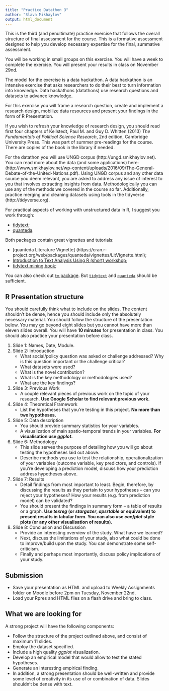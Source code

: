 ```yaml
---
title: "Practice Datathon 3"
author: "Slava Mikhaylov"
output: html_document
---
```


This is the third (and penultimate) practice exercise that follows the overall structure of final assessment for the course. This is a formative assessment designed to help you develop necessary expertise for the final, summative assessment.

You will be working in small groups on this exercise. You will have a week to complete the exercise. You will present your results in class on November 29nd.

The model for the exercise is a data hackathon.  A data hackathon is an intensive exercise that asks researchers to do their best to turn information into knowledge. Data hackathons (datathons) use research questions and datasets to advance knowledge.

For this exercise you will frame a research question, create and implement a research design, mobilize data resources and present your findings in the form of R Presentation. 

If you wish to refresh your knowledge of research design, you should read first four chapters of Kellstedt, Paul M. and Guy D. Whitten (2013) _The Fundamentals of Political Science Research_, 2nd edition, Cambridge University Press. This was part of summer pre-readings for the course. There are copies of the book in the library if needed. 

For the datathon you will use UNGD corpus (http://ungd.smikhaylov.net). You can read more about the data (and some applications) here: (http://www.smikhaylov.net/wp-content/uploads/2016/09/The-General-Debate-of-the-United-Nations.pdf). Using UNGD corpus and any other data source you deem relevant, you are asked to address any issue of interest to you that involves extracting insights from data. Methodologically you can use any of the methods we covered in the course so far. Additionally, practice merging and cleaning datasets using tools in the tidyverse (http://tidyverse.org).

For practical aspects of working with unstructured data in R, I suggest you work through:

- [tidytext](https://cran.r-project.org/web/packages/tidytext/vignettes/tidytext.html);
- [quanteda](https://cran.r-project.org/web/packages/quanteda/vignettes/quickstart.html).

Both packages contain great vignettes and tutorials:

- [quanteda Literature Vignette] (https://cran.r-project.org/web/packages/quanteda/vignettes/LitVignette.html);
- [Introduction to Text Analysis Using R (short) workshop]( https://github.com/kbenoit/ITAUR-Short);
- [tidytext mining book](http://tidytextmining.com);

You can also check out [`tm` package](https://cran.r-project.org/web/packages/tm/index.html). But [`tidytext`](https://cran.r-project.org/web/packages/tidytext/index.html) and [`quanteda`](https://cran.r-project.org/web/packages/quanteda/index.html) should be sufficient.




## R Presentation structure

You should carefully think what to include on the slides. The content shouldn't be dense, hence you should include only the absolutely necessary material. You should follow the structure of the presentation below. You may go beyond eight slides but you cannot have more than eleven slides overall. You will have **10 minutes** for presentation in class. You should also practice your presentation before class.


1. Slide 1: Names, Date, Module.
2. Slide 2: Introduction
    + What social/policy question was asked or challenge addressed? Why is this question important or the challenge critical?
    + What datasets were used?
    + What is the novel contribution?
    + What is the key methodology or methodologies used?
    + What are the key findings?

3. Slide 3: Previous Work
    + A couple relevant pieces of previous work on the topic of your research.
    **Use Google Scholar to find relevant previous work.**

4. Slide 4: Theoretical Framework
    + List the hypotheses that you're testing in this project.
    **No more than two hypotheses.**
    
5. Slide 5: Data description
    + You should provide summary statistics for your variables.
    + A visualization of main spatio-temporal trends in your variables. 
      **For visualisation use _ggplot_.**

6. Slide 6: Methodology
    + This slide serves the purpose of detailing how you will go about testing the hypotheses laid out above.
    + Describe methods you use to test the relationship, operationalization of your variables (outcome variable, key predictors, and controls). If you're developing a prediction model, discuss how your prediction address hypotheses above.

7. Slide 7: Results 
    + Detail findings from most important to least. Begin, therefore, by discussing the results as they pertain to your hypotheses -- can you reject your hypotheses? How your results (e.g. from prediction model) can be validated?
    + You should present the findings in summary form -- a table of results or a graph. **Use _texreg_ (or _stargazer_, _apsrtable_ or equivalent) to present results in tabular form. You can also use _coefplot_ style plots (or any other visualisation of results).**

8. Slide 8: Conclusion and Discussion
    + Provide an interesting overview of the study. What have we learned? 
    + Next, discuss the limitations of your study, also what could be done to improve/build upon the study. You can demonstrate some self-criticism.
    + Finally and perhaps most importantly, discuss policy implications of your study. 


## Submission

* Save your presentation as HTML and upload to Weekly Assignments folder on Moodle before 2pm on Tuesday, November 22nd.
* Load your Rpres and HTML files on a flash drive and bring to class. 


## What we are looking for

A strong project will have the following components:

* Follow the structure of the project outlined above, and consist of maximum 11 slides.
* Employ the dataset specified.
* Include a high quality _ggplot_ visualization.
* Develop an empirical model that would allow to test the stated hypotheses. 
* Generate an interesting empirical finding.
* In addition, a strong presentation should be well-written and provide some level of creativity in its use of or combination of data. Slides shouldn't be dense with text.
